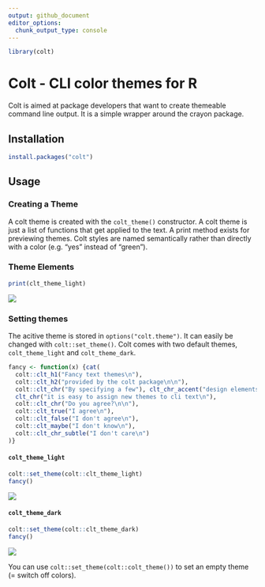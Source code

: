 ```yaml
---
output: github_document
editor_options: 
  chunk_output_type: console
---
```



```r
library(colt)
```

# Colt - CLI color themes for R

Colt is aimed at package developers that want to create themeable command line 
output. It is a simple wrapper around the crayon package. 


## Installation

```r
install.packages("colt")
```


## Usage

### Creating a Theme

A colt theme is created with the `colt_theme()` constructor. A colt theme is 
just a list of functions that get applied to the text. A print method exists for 
previewing themes. Colt styles are named semantically rather than directly 
with a color (e.g. "yes" instead of "green").

### Theme Elements

```r
print(clt_theme_light)
```
![](README-preview.png)

### Setting themes

The acitive theme is stored in `options("colt.theme")`. It can easily be changed
with `colt::set_theme()`. Colt comes with two default themes, `colt_theme_light`
and `colt_theme_dark`.

```r
fancy <- function(x) {cat(
  colt::clt_h1("Fancy text themes\n"),
  colt::clt_h2("provided by the colt package\n\n"),
  colt::clt_chr("By specifying a few"), clt_chr_accent("design elements"), 
  clt_chr("it is easy to assign new themes to cli text\n"),
  colt::clt_chr("Do you agree?\n\n"),
  colt::clt_true("I agree\n"),
  colt::clt_false("I don't agree\n"),
  colt::clt_maybe("I don't know\n"),
  colt::clt_chr_subtle("I don't care\n")
)}
```

#### `colt_theme_light`
```r
colt::set_theme(colt::clt_theme_light)
fancy()

```
![](README-light.png)


#### `colt_theme_dark`
```r
colt::set_theme(colt::clt_theme_dark)
fancy()
```

![](README-dark.png)

You can use `colt::set_theme(colt::colt_theme())` to set an empty theme 
(= switch off colors).
